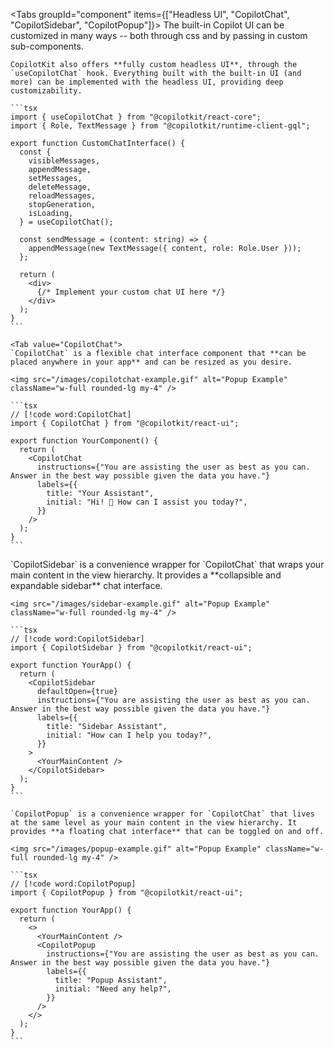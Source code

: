 
<Tabs groupId="component" items={["Headless UI", "CopilotChat", "CopilotSidebar", "CopilotPopup"]}>
  <Tab value="Headless UI">
    The built-in Copilot UI can be customized in many ways -- both through css and by passing in custom sub-components.

    CopilotKit also offers **fully custom headless UI**, through the `useCopilotChat` hook. Everything built with the built-in UI (and more) can be implemented with the headless UI, providing deep customizability.

    ```tsx
    import { useCopilotChat } from "@copilotkit/react-core";
    import { Role, TextMessage } from "@copilotkit/runtime-client-gql";

    export function CustomChatInterface() {
      const {
        visibleMessages,
        appendMessage,
        setMessages,
        deleteMessage,
        reloadMessages,
        stopGeneration,
        isLoading,
      } = useCopilotChat();

      const sendMessage = (content: string) => {
        appendMessage(new TextMessage({ content, role: Role.User }));
      };

      return (
        <div>
          {/* Implement your custom chat UI here */}
        </div>
      );
    }
    ```
  </Tab>

    <Tab value="CopilotChat">
    `CopilotChat` is a flexible chat interface component that **can be placed anywhere in your app** and can be resized as you desire.

    <img src="/images/copilotchat-example.gif" alt="Popup Example" className="w-full rounded-lg my-4" />

    ```tsx
    // [!code word:CopilotChat]
    import { CopilotChat } from "@copilotkit/react-ui";

    export function YourComponent() {
      return (
        <CopilotChat
          instructions={"You are assisting the user as best as you can. Answer in the best way possible given the data you have."}
          labels={{
            title: "Your Assistant",
            initial: "Hi! 👋 How can I assist you today?",
          }}
        />
      );
    }
    ```
  </Tab>


  <Tab value="CopilotSidebar">
    `CopilotSidebar` is a convenience wrapper for `CopilotChat` that wraps your main content in the view hierarchy. It provides a **collapsible and expandable sidebar** chat interface.

    <img src="/images/sidebar-example.gif" alt="Popup Example" className="w-full rounded-lg my-4" />

    ```tsx
    // [!code word:CopilotSidebar]
    import { CopilotSidebar } from "@copilotkit/react-ui";

    export function YourApp() {
      return (
        <CopilotSidebar
          defaultOpen={true}
          instructions={"You are assisting the user as best as you can. Answer in the best way possible given the data you have."}
          labels={{
            title: "Sidebar Assistant",
            initial: "How can I help you today?",
          }}
        >
          <YourMainContent />
        </CopilotSidebar>
      );
    }
    ```
  </Tab>

  <Tab value="CopilotPopup">

    `CopilotPopup` is a convenience wrapper for `CopilotChat` that lives at the same level as your main content in the view hierarchy. It provides **a floating chat interface** that can be toggled on and off.

    <img src="/images/popup-example.gif" alt="Popup Example" className="w-full rounded-lg my-4" />

    ```tsx
    // [!code word:CopilotPopup]
    import { CopilotPopup } from "@copilotkit/react-ui";

    export function YourApp() {
      return (
        <>
          <YourMainContent />
          <CopilotPopup
            instructions={"You are assisting the user as best as you can. Answer in the best way possible given the data you have."}
            labels={{
              title: "Popup Assistant",
              initial: "Need any help?",
            }}
          />
        </>
      );
    }
    ```
  </Tab>

</Tabs>
